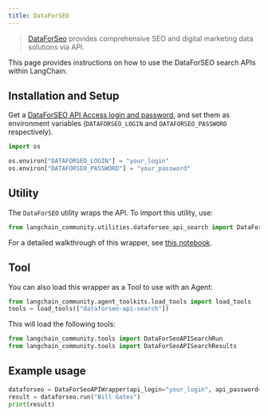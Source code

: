 ```yaml
---
title: DataForSEO
---
```


>[DataForSeo](https://dataforseo.com/) provides comprehensive SEO and digital marketing data solutions via API.

This page provides instructions on how to use the DataForSEO search APIs within LangChain.

## Installation and Setup

Get a [DataForSEO API Access login and password](https://app.dataforseo.com/register), and set them as environment variables
(`DATAFORSEO_LOGIN` and `DATAFORSEO_PASSWORD` respectively).

```python
import os

os.environ["DATAFORSEO_LOGIN"] = "your_login"
os.environ["DATAFORSEO_PASSWORD"] = "your_password"
```


## Utility

The `DataForSEO` utility wraps the API. To import this utility, use:

```python
from langchain_community.utilities.dataforseo_api_search import DataForSeoAPIWrapper
```

For a detailed walkthrough of this wrapper, see [this notebook](/oss/integrations/tools/dataforseo).

## Tool

You can also load this wrapper as a Tool to use with an Agent:

```python
from langchain_community.agent_toolkits.load_tools import load_tools
tools = load_tools(["dataforseo-api-search"])
```

This will load the following tools:

```python
from langchain_community.tools import DataForSeoAPISearchRun
from langchain_community.tools import DataForSeoAPISearchResults
```

## Example usage

```python
dataforseo = DataForSeoAPIWrapper(api_login="your_login", api_password="your_password")
result = dataforseo.run("Bill Gates")
print(result)
```
